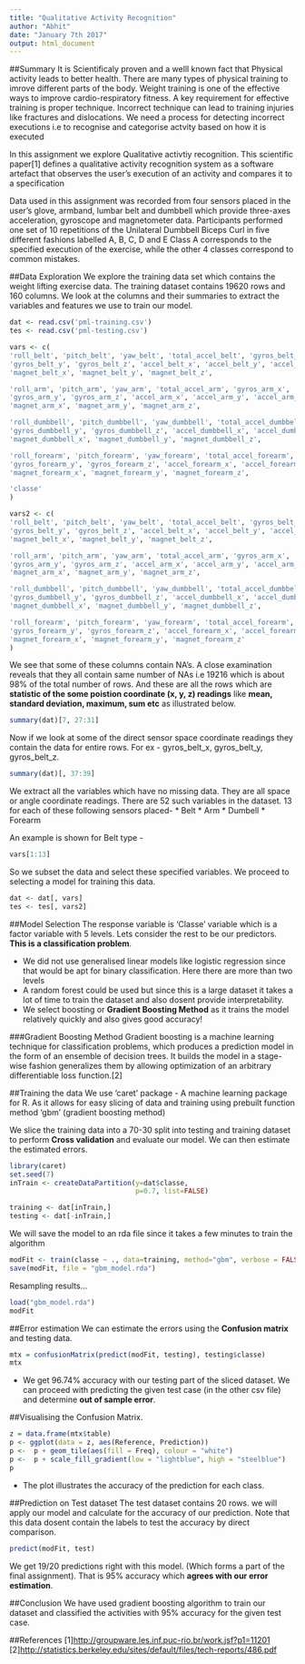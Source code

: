 ```yaml
---
title: "Qualitative Activity Recognition"
author: "Abhit"
date: "January 7th 2017"
output: html_document
---
```


##Summary
It is Scientificaly proven and a welll known fact that Physical activity leads to better health. There are many types of physical training to imrove different parts of the body. Weight training is one of the effective ways to improve cardio-respiratory fitness. A key requirement for effective training is proper technique. Incorrect technique can lead to training injuries like fractures and dislocations. We need a process for detecting incorrect executions i.e to recognise and categorise actvity based on how it is executed

In this assignment we explore Qualitative activtiy recognition. This scientific paper[1] defines a qualitative activity recognition system as a software artefact that observes the user’s execution of an activity and compares it to a specification

Data used in this assignment was recorded from four sensors placed in the user's glove, armband, lumbar belt and dumbbell which provide three-axes acceleration, gyroscope and magnetometer data. Participants performed one set of 10 repetitions of the Unilateral Dumbbell Biceps Curl in five different fashions labelled A, B, C, D and E Class A corresponds to the specified execution of the exercise, while the other 4 classes correspond to common mistakes.

##Data Exploration
We explore the training data set which contains the weight lifting exercise data. 
The training dataset contains 19620 rows and 160 columns. We look at the columns and their summaries to extract the variables and features we use to train our model.

```r
dat <- read.csv('pml-training.csv')
tes <- read.csv('pml-testing.csv')
```

```r
vars <- c(
'roll_belt', 'pitch_belt', 'yaw_belt', 'total_accel_belt', 'gyros_belt_x',
'gyros_belt_y', 'gyros_belt_z', 'accel_belt_x', 'accel_belt_y', 'accel_belt_z',
'magnet_belt_x', 'magnet_belt_y', 'magnet_belt_z',

'roll_arm', 'pitch_arm', 'yaw_arm', 'total_accel_arm', 'gyros_arm_x',
'gyros_arm_y', 'gyros_arm_z', 'accel_arm_x', 'accel_arm_y', 'accel_arm_z',
'magnet_arm_x', 'magnet_arm_y', 'magnet_arm_z',

'roll_dumbbell', 'pitch_dumbbell', 'yaw_dumbbell', 'total_accel_dumbbell', 'gyros_dumbbell_x',
'gyros_dumbbell_y', 'gyros_dumbbell_z', 'accel_dumbbell_x', 'accel_dumbbell_y', 'accel_dumbbell_z',
'magnet_dumbbell_x', 'magnet_dumbbell_y', 'magnet_dumbbell_z',

'roll_forearm', 'pitch_forearm', 'yaw_forearm', 'total_accel_forearm', 'gyros_forearm_x',
'gyros_forearm_y', 'gyros_forearm_z', 'accel_forearm_x', 'accel_forearm_y', 'accel_forearm_z',
'magnet_forearm_x', 'magnet_forearm_y', 'magnet_forearm_z',

'classe' 
)

vars2 <- c(
'roll_belt', 'pitch_belt', 'yaw_belt', 'total_accel_belt', 'gyros_belt_x',
'gyros_belt_y', 'gyros_belt_z', 'accel_belt_x', 'accel_belt_y', 'accel_belt_z',
'magnet_belt_x', 'magnet_belt_y', 'magnet_belt_z',

'roll_arm', 'pitch_arm', 'yaw_arm', 'total_accel_arm', 'gyros_arm_x',
'gyros_arm_y', 'gyros_arm_z', 'accel_arm_x', 'accel_arm_y', 'accel_arm_z',
'magnet_arm_x', 'magnet_arm_y', 'magnet_arm_z',

'roll_dumbbell', 'pitch_dumbbell', 'yaw_dumbbell', 'total_accel_dumbbell', 'gyros_dumbbell_x',
'gyros_dumbbell_y', 'gyros_dumbbell_z', 'accel_dumbbell_x', 'accel_dumbbell_y', 'accel_dumbbell_z',
'magnet_dumbbell_x', 'magnet_dumbbell_y', 'magnet_dumbbell_z',

'roll_forearm', 'pitch_forearm', 'yaw_forearm', 'total_accel_forearm', 'gyros_forearm_x',
'gyros_forearm_y', 'gyros_forearm_z', 'accel_forearm_x', 'accel_forearm_y', 'accel_forearm_z',
'magnet_forearm_x', 'magnet_forearm_y', 'magnet_forearm_z'
)
```

We see that some of these columns contain NA's. A close examination reveals that they all contain same number of NAs i.e 19216 which is about 98% of the total number of rows. And these are all the rows which are **statistic of the some poistion coordinate (x, y, z) readings** like **mean, standard deviation, maximum, sum etc** as illustrated below. 
```r
summary(dat)[7, 27:31]
```

Now if we look at some of the direct sensor space coordinate readings they contain the data for entire rows. For ex - gyros_belt_x, gyros_belt_y, gyros_belt_z.

```r
summary(dat)[, 37:39]
```

We extract all the variables which have no missing data. They are all space or angle coordinate readings. There are 52 such variables in the dataset. 13 for each of these following sensors placed-
* Belt
* Arm
* Dumbell
* Forearm

An example is shown for Belt type -
```r
vars[1:13]
```

So we subset the data and select these specified variables. We proceed to selecting a model for training this data.

```r
dat <- dat[, vars]
tes <- tes[, vars2]
```

##Model Selection
The response variable is 'Classe' variable which is a factor variable with 5 levels. Lets consider the rest to be our predictors. **This is a classification problem**. 

* We did not use generalised linear models like logistic regression since that would be apt for binary classification. Here there are more than two levels
* A random forest could be used but since this is a large dataset it takes a lot of time to train the dataset and also dosent provide interpretability.
* We select boosting or **Gradient Boosting Method** as it trains the model relatively quickly and also gives good accuracy!

###Gradient Boosting Method
Gradient boosting is a machine learning technique for classification problems, which produces a prediction model in the form of an ensemble of decision trees. It builds the model in a stage-wise fashion generalizes them by allowing optimization of an arbitrary differentiable loss function.[2]

##Training the data
We use 'caret' package - A machine learning package for R. As it allows for easy slicing of data and training using prebuilt function method 'gbm' (gradient boosting method)

We slice the training data into a 70-30 split into testing and training dataset to perform **Cross validation** and evaluate our model. We can then estimate the estimated errors.

```r
library(caret)
set.seed(7)
inTrain <- createDataPartition(y=dat$classe,
                               p=0.7, list=FALSE)

training <- dat[inTrain,]
testing <- dat[-inTrain,]
```

We will save the model to an rda file since it takes a few minutes to train the algorithm
```r
modFit <- train(classe ~ ., data=training, method="gbm", verbose = FALSE)
save(modFit, file = "gbm_model.rda")
```

Resampling results...
```r
load("gbm_model.rda")
modFit 
```

##Error estimation
We can estimate the errors using the **Confusion matrix** and testing data. 
```r
mtx = confusionMatrix(predict(modFit, testing), testing$classe)
mtx
```
* We get 96.74% accuracy with our testing part of the sliced dataset. We can proceed with predicting the given test case (in the other csv file) and determine **out of sample error**.

##Visualising the Confusion Matrix. 
```r
z = data.frame(mtx$table)
p <- ggplot(data = z, aes(Reference, Prediction)) 
p <-  p + geom_tile(aes(fill = Freq), colour = "white") 
p <-  p + scale_fill_gradient(low = "lightblue", high = "steelblue")
p
```
* The plot illustrates the accuracy of the prediction for each class.

##Prediction on Test dataset
The test dataset contains 20 rows. we will apply our model and calculate for the accuracy of our prediction. Note that this data dosent contain the labels to test the accuracy by direct comparison.
```r
predict(modFit, test)
```
We get 19/20 predictions right with this model. (Which forms a part of the final assignment). That is 95% accuracy which **agrees with our error estimation**.

##Conclusion
We have used gradient boosting algorithm to train our dataset and classified the activities with 95% accuracy for the given test case.

##References
[1]<http://groupware.les.inf.puc-rio.br/work.jsf?p1=11201>
[2]<http://statistics.berkeley.edu/sites/default/files/tech-reports/486.pdf>
